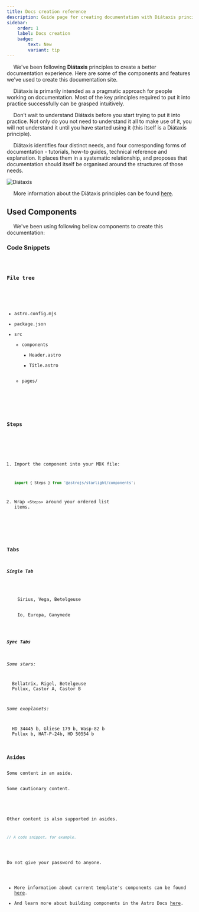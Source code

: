 ```yaml
---
title: Docs creation reference
description: Guide page for creating documentation with Diátaxis principles
sidebar:
    order: 1
    label: Docs creation
    badge:
        text: New
        variant: tip
---
```


&emsp; We've been following **Diátaxis** principles to create a better documentation experience. Here are some of the components and features we've used to create this documentation site.

&emsp; Diátaxis is primarily intended as a pragmatic approach for people working on documentation. Most of the key principles required to put it into practice successfully can be grasped intuitively.

&emsp; Don’t wait to understand Diátaxis before you start trying to put it into practice. Not only do you not need to understand it all to make use of it, you will not understand it until you have started using it (this itself is a Diátaxis principle).

&emsp; Diátaxis identifies four distinct needs, and four corresponding forms of documentation - tutorials, how-to guides, technical reference and explanation. It places them in a systematic relationship, and proposes that documentation should itself be organised around the structures of those needs.

![Diátaxis](../../../assets/diataxis.webp)

&emsp; More information about the Diátaxis principles can be found [here](https://diataxis.fr/).

## Used Components

&emsp; We've been using following bellow components to create this documentation:

### Code Snippets



<Code code={exampleCode} lang="js" title={fileName} mark={highlights} />

### File tree


<FileTree>

- astro.config.mjs
- package.json
- src
  - components
    - Header.astro
    - Title.astro
  - pages/

</FileTree>

### Steps


<Steps>

1. Import the component into your MDX file:

   ```js
   import { Steps } from '@astrojs/starlight/components';
   ```

2. Wrap `<Steps>` around your ordered list items.

</Steps>

### Tabs


##### Single Tab
<Tabs>
  <TabItem label="Stars" icon="star">
    Sirius, Vega, Betelgeuse
  </TabItem>
  <TabItem label="Moons" icon="moon">
    Io, Europa, Ganymede
  </TabItem>
</Tabs>

##### Sync Tabs

_Some stars:_

<Tabs syncKey="constellations">
  <TabItem label="Orion">Bellatrix, Rigel, Betelgeuse</TabItem>
  <TabItem label="Gemini">Pollux, Castor A, Castor B</TabItem>
</Tabs>

_Some exoplanets:_

<Tabs syncKey="constellations">
  <TabItem label="Orion">HD 34445 b, Gliese 179 b, Wasp-82 b</TabItem>
  <TabItem label="Gemini">Pollux b, HAT-P-24b, HD 50554 b</TabItem>
</Tabs>

### Asides


<Aside>Some content in an aside.</Aside>

<Aside type="caution">Some cautionary content.</Aside>

<Aside type="tip">

Other content is also supported in asides.

```js
// A code snippet, for example.
```

</Aside>

<Aside type="danger">Do not give your password to anyone.</Aside>

- More information about current template's components can be found [here](https://starlight.astro.build/components/using-components/).
- And learn more about building components in the Astro Docs [here](https://docs.astro.build/en/basics/astro-components/).
